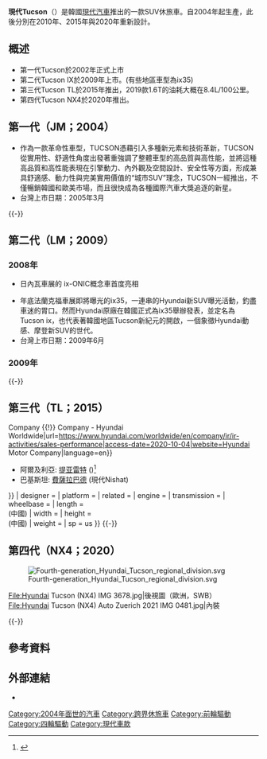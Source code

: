 {{multiple issues|
{{Advert|time=2022-01-30T06:53:10+00:00}}
{{Globalize|time=2022-01-30T06:53:10+00:00}}
{{更新|time=2022-01-30T06:55:19+00:00}}
{{Expand English|time=2022-01-30T06:55:19+00:00}}
}}
{{noteTA
|T=zh-tw:現代Tucson; zh-hans:现代途胜;
|1=zh-tw:現代Tucson; zh-hans:现代途胜;
}}
{{Infobox Automobile
 | image            = File:Hyundai Tucson (NX4) IMG 3672.jpg
 | name             = Hyundai Tucson<br>现代途胜
 | aka              =現代ix35 (2009–2015) 
 | manufacturer     = [[現代汽車|現代汽車]]
 | parent_company   = 
 | production       = 2004年迄今
 | body_style       =五門[[運動型多用途車|運動型多用途車]] 
 | layout           =[[前置前驅|前置前驅]]<br />[[前置四驅|前置四驅]] 
 | platform         =
 |model_years=2005年迄今
 |class=[[跨界休旅車|緊湊型跨界休旅車]]
 |caption=2021年的現代Tucson (NX4)}}
'''現代Tucson'''（{{kor|k=현대 투싼|rm=Hyundai Tussan}}）是韓國[[现代汽车|現代汽車]]推出的一款SUV休旅車。自2004年起生產，此後分別在2010年、2015年與2020年重新設計。

== 概述 ==
* 第一代Tucson於2002年正式上市
* 第二代Tucson IX於2009年上市。(有些地區車型為ix35)
* 第三代Tucson TL於2015年推出，2019款1.6T的油耗大概在8.4L/100公里。
* 第四代Tucson NX4於2020年推出。

== {{anchor|first|JM}}第一代（JM；2004） ==
{{Infobox automobile
| name = 第一代（JM）
| image = File:Hyundai Tucson 20090811 front.JPG
| caption = 
| aka = 現代JM (日本）
| production = {{Plainlist|
*2004–2009
*2010–2017（巴西）
*2007–2010（烏克蘭）
*2005–2010（台灣）
}}
| model_years = 2005–2009
| assembly = {{Plainlist|
*{{KOR}}[[蔚山廣域市|蔚山廣域市]]
*{{CHN}}[[北京市|北京市]][[顺義區|顺義區]]（[[北京現代|北京現代]]）
*{{TWN}}[[新竹工業區|新竹工業區]]（[[三陽工業|三陽工業]]）
*{{IND}}[[金奈|金奈]]（印度現代）
*{{BRA}}[[阿納波利斯|阿納波利斯]]
*{{EGY}}[[開羅|開羅]]
*{{UKR}}[[切爾卡瑟|切爾卡瑟]]
}}
| designer = 
| platform = 
| related = {{Plainlist|
*[[起亞Sportage|起亞Sportage]]
*[[現代Elantra|現代Elantra]]
*[[現代Lavita|現代Lavita]]
*[[起亞Cerato|起亞Cerato]]
}}
| engine = {{Plainlist|
*'''[[汽油引擎|汽油引擎]]：'''
*2.0 L [[直列四缸引擎|I4]]
*2.7 L  [[V6引擎|V6]]
*'''[[柴油引擎|柴油引擎]]：'''
*2.0 L [[高壓共軌|CRDi]] I4
}}
| transmission = {{Plainlist|
*五速[[手排|手排]]
*六速手排
*四速[[自排|自排]]
}}
| wheelbase = {{convert|2630|mm|in|1|abbr=on}}
| length = {{convert|4325|mm|in|1|abbr=on}}
| width = {{convert|1795|mm|in|1|abbr=on}}
| height = {{convert|1730|mm|in|1|abbr=on}}
| weight = {{convert|1470-1529|kg|lb|0|abbr=on}}}}
* 作為一款革命性車型，TUCSON憑藉引入多種新元素和技術革新，TUCSON從實用性、舒適性角度出發著重強調了整體車型的高品質與高性能，並將這種高品質和高性能表現在引擎動力、內外觀及空間設計、安全性等方面，形成兼具舒適感、動力性與完美實用價值的“城市SUV”理念，TUCSON一經推出，不僅暢銷韓國和歐美市場，而且很快成為各種國際汽車大獎追逐的新星。
* 台灣上市日期：2005年3月
{{-}}

== {{anchor|second|LM|ix35}}第二代（LM；2009） ==
{{Infobox automobile
| name = 第二代（LM）
| image = File:Hyundai ix35 (aka in some markets Hyundai Tucson) LM in Oostburg.jpg
| caption = 
| aka = 現代ix35（亞太地區、歐洲）
| production = 2009–2015<br>2013–2021 (巴西)<ref>{{cite web|title=Sobre a Hyundai CAOA do Brasil|url=https://hyundai-motor.com.br/sobre-a-hyundai-caoa/|access-date=31 March 2016|publisher=Hyundai CAOA do Brasil|language=pt}}</ref><ref>{{Cite web |title=Hyundai ix35: Histórico e vendas desde 2010 do SUV no Brasil |url=https://motor1.uol.com.br/news/570039/historico-vendas-hyundai-ix35-fim/ |access-date=2022-02-27 |website=Motor1.com |language=pt-br}}</ref>
| model_years = 2010–2015
| assembly = {{Plainlist|
*{{KOR}}[[蔚山廣域市|蔚山廣域市]]
*{{CZE}}[[弗里代克-米斯泰克縣|弗里代克-米斯泰克縣]]
*{{SLO}}[[日利納|日利納]]（起亞汽車）
*{{CHN}}[[北京市|北京市]][[順義區|順義區]]（[[北京現代|北京現代]]）
*{{BRA}}[[阿納波利斯|阿納波利斯]]
*{{TWN}}[[新竹工業區|新竹工業區]]（[[三陽工業|三陽工業]]）
*{{IDN}}[[勿加泗|勿加泗]]
*{{MAL}}[[居林縣|居林縣]]（[[Inokom|Inokom]]）<ref>{{Cite web|date=2015-03-18|title=Hyundai Tucson now CKD, priced lower from RM116k|url=https://paultan.org/2015/03/18/hyundai-tucson-now-ckd-priced-lower-from-rm116k/|access-date=2020-12-21|website=Paul Tan's Automotive News|language=en-US}}</ref>
*{{EGY}}[[開羅|開羅]]
}}
| designer = {{Plainlist|
*Cha Il-Hoei<ref>{{cite web|url=https://oami.europa.eu/eSearch/#details/designs/001603085-0001 |title=EUIPO - eSearch |url-status=dead |archive-url=https://web.archive.org/web/20150111025712/http://oami.europa.eu/esearch/ |archive-date=2015-01-11 }}</ref>
*Sung-No Kim (facelift)<ref>{{Cite patent|number=USD715191S1|title=Passenger car|gdate=2014-10-14|invent1=Kim|inventor1-first=Sung-No|url=https://patents.google.com/patent/USD715191S1/en}}</ref>
*Thomas Bürkle (chief designer) <ref name="Burkle">{{cite web |url=http://www.hyundaipressoffice.co.uk/page/7/ |title=Thomas Bürkle |publisher=Hyundai Motor UK Ltd. |access-date=2013-08-12 |archive-url=https://web.archive.org/web/20131002020717/http://www.hyundaipressoffice.co.uk/page/7/ |archive-date=2013-10-02 |url-status=dead }}</ref>
}}
| platform = 
| related = {{Plainlist|
*現代ix35
*[[Hyundai_Elantra#MD|Hyundai Avante/Elantra (MD/UD)]]
*[[Hyundai_i30#FD|Hyundai i30 (GD)]]
*[[Kia_Sportage#SL|Kia Sportage (SL)]]
*[[Kia_Ceed#JD|Kia Ceed (JD)]]
*[[Kia_Forte#YD|Kia Forte (YD)]]
}}
| engine = {{Plainlist|
*'''[[汽油引擎|汽油]]：'''
*1.6 L [[汽油缸內直噴|GDi]] [[直列四缸引擎|I4]]
*2.0 L GDi I4
*2.0 L [[燃料噴射裝置|MPi]] I4
*2.4 L MPi I4
*'''[[柴油引擎|柴油引擎]]：'''
*1.7 L [[高壓共軌|CRDi]] I4
*2.0 L CRDi I4
}}
| transmission = {{Plainlist|
*5速[[手排|手排]]
*6速手排
*6速[[自排|自排]]
}}
| wheelbase = {{convert|2640|mm|1|abbr=on}}
| length = {{convert|4475|mm|1|abbr=on}}
| width = {{convert|1850|mm|1|abbr=on}}
| height = {{convert|1645|-|1685|mm|1|abbr=on}}
| weight = {{convert|1425|-|1580|kg|0|abbr=on}}
| sp = us
| successor =  現代ix35（中國大陸）
}}
=== 2008年 ===
*日內瓦車展的 ix-ONIC概念車首度亮相

*年底法蘭克福車展即將曝光的ix35，一連串的Hyundai新SUV曝光活動，釣盡車迷的胃口。然而Hyundai原廠在韓國正式為ix35舉辦發表，並定名為Tucson ix，也代表著韓國地區Tucson新紀元的開啟，一個象徵Hyundai動感、摩登新SUV的世代。
* 台灣上市日期：2009年6月

=== 2009年 ===
{{Empty section}}
{{-}}

== {{anchor|third|TL}}第三代（TL；2015） ==
{{Infobox automobile
| name = 第三代 (TL)
| image = 2015 Hyundai Tucson SE NAV CRDi 2.0 Front.jpg
| caption = 
| aka = 
| production = 2015–2021<br/>2018至今 (巴西)<br/>2016–2022 (印度)
| model_years = 2016–2021
| assembly = {{Plainlist|
*韓國: [[蔚山|蔚山]]
*捷克共和國: {{le|Nošovice}} (捷克現代汽車)
*中國: [[北京|北京]] ([[北京现代|北京现代]])
*巴西: [[阿納波利斯|阿納波利斯]] ({{link-pt|現代Caoa|Grupo Caoa}})<ref>{{cite web|url=http://quatrorodas.abril.com.br/noticias/com-motor-1-6-turbo-new-tucson-tera-preco-inicial-de-r-138-990/|title=Com motor 1.6 turbo, New Tucson terá preço inicial de R$ 138.900|access-date=29 October 2018}}</ref>
*印度: [[清奈|清奈]] (印度現代汽車有限公司)
*俄羅斯: [[加里寧格勒|加里寧格勒]] ([[阿維托托爾|阿維托托爾]])
*越南: [[寧平市|寧平市]] (越南現代TC汽車)<ref name=":022">{{Cite web|title=Sales Performance {{!}} IR Activities {{!}} IR {{!}} Company {{!}} Company - Hyundai Worldwide|url=https://www.hyundai.com/worldwide/en/company/ir/ir-activities/sales-performance|access-date=2020-10-04|website=Hyundai Motor Company|language=en}}</ref>
*阿爾及利亞: [[提亚雷特|提亚雷特]] ({{abbr|TMC|Tahkout Manufacturing Company}})<ref>{{cite web|url=http://www.algerie-eco.com/index.php/2016/10/29/premier-vehicule-hyundai-made-in-algeria-sorti-samedi/|title=Le premier véhicule Hyundai " made in Algéria " est sorti ce samedi - Algerie Eco|first=Rédaction|last=AE|date=29 October 2016|access-date=29 October 2018}}</ref>
*巴基斯坦: [[費薩拉巴德|費薩拉巴德]] (現代Nishat)
}}
| designer = {{le|Peter Schreyer}}
| platform = 
| related = {{Plainlist|
*{{le|Hyundai Avante/Elantra (AD)|Hyundai Elantra#AD}}
*{{le|Hyundai i30 (PD)|Hyundai i30#PD}}
*{{le|Kia Sportage (QL)|Kia Sportage#QL}}
}}
| engine = {{Plainlist|
*'''[[汽油引擎|汽油]]:'''
*1.6 L ''[[Hyundai_Gamma_engine#G4FD|Gamma]]'' [[汽油缸内直喷|GDi]] [[直列四缸引擎|I4]]
*1.6 L ''[[Hyundai_Gamma_engine#G4FJ|Gamma]]'' [[渦輪增壓器|T]]-GDi I4
*2.0 L ''[[Hyundai_Nu_engine#G4NA|Nu]]'' {{le|多點噴射|Multi-point injection|MPi}} I4
*2.0 L ''[[Hyundai_Nu_engine#G4NC|Nu]]'' GDi I4
*2.4 L ''[[Hyundai_Theta_engine#G4KE|Theta II]]'' MPi I4
*2.4 L ''[[Hyundai_Theta_engine#G4KJ|Theta II]]'' GDi I4
*'''[[柴油引擎|柴油]]:'''
*1.6 L ''[[Hyundai_U_engine#D4FB|U II]]'' [[高压共轨|CRDi]] I4
*1.7 L ''[[Hyundai_U_engine#D4FD|U II]]'' CRDi I4
*2.0 L ''[[Hyundai_R_engine#D4HA|R II]]'' CRDi I4<ref>{{Cite web|url=https://www.thecarconnection.com/overview/hyundai_tucson_2015|title=2015 Hyundai Tucson Review, Ratings, Specs, Prices, and Photos|website=The Car Connection}}</ref><ref>https://wwwb.autotrader.ca/research/hyundai/tucson/2015/</ref>
}}
| transmission = {{Plainlist|
*6速 [[手動變速器|手動]]<ref>{{cite web|url=http://www.auto-types.com/hyundai/hyundai-tucson-5-doors-suv-crossover-4341/|title=Hyundai Tucson models specifications - Auto Types|website=www.auto-types.com|access-date=29 October 2018}}</ref>
*6速 [[自动变速器|自動]]
*8速 自動
*7速 [[雙離合變速箱|DCT]]
}}
| wheelbase = {{convert|2670|mm|in|1|abbr=on}}
| length = {{convert|4475|mm|in|1|abbr=on}}<br>{{convert|4545|mm|in|1|abbr=on}} (中國)
| width = {{convert|1850|mm|in|1|abbr=on}}
| height = {{convert|1645|mm|in|1|abbr=on}}<br>{{convert|1670|mm|in|1|abbr=on}} (中國)
| weight = {{convert|1488|-|1702|kg|lb|abbr=on}}
| sp = us
}}
{{-}}
== {{anchor|fourth|NX|NX4}}第四代（NX4；2020） ==
{{Infobox automobile
| name = 第四代(NX4)
| image = Hyundai Tucson (NX4) IMG 3676.jpg
| caption = 
| aka = 
| production = 2020至今
| model_years = 2022至今
| assembly = {{ubl
  | 韓國: [[蔚山|蔚山]]
  | 捷克共和國: {{le|Nošovice}} (捷克現代汽車製造廠)
  | 美國: [[蒙哥馬利_(阿拉巴馬州)|蒙哥馬利 (阿拉巴馬州)]] (阿拉巴馬州現代汽車製造廠)
  | 中國: [[北京|北京]] ([[北京现代|北京现代]])
}}
| designer = Sangyup Lee
| platform = {{le|現代起亞 N3|Hyundai-Kia N platforms}}<ref>{{Cite web|title=Hyundai Tucson 2021 review|url=https://www.chasingcars.com.au/reviews/midsize-suvs/hyundai-tucson-2021-review/|access-date=2021-07-05|website=Chasing Cars|language=en-AU}}</ref>
| related = {{ubl
  | {{le|Hyundai Santa Cruz}}
  | {{le|Kia Sportage (NQ5)|Kia Sportage#NQ5}}
}}
| engine = {{Plainlist|
*'''[[汽油引擎|汽油]]:'''
*1.5 L ''Smartstream G1.5'' [[渦輪增壓器|T]]-[[汽油缸内直喷|GDi]] [[直列四缸引擎|I4]]
*1.6 L ''Smartstream G1.6'' T-GDi I4
*2.0 L ''Smartstream G2.0'' {{le|多點噴射|Multi-point injection|MPi}} I4
*2.5 L ''Smartstream G2.5'' GDi I4
*'''[[汽油引擎|汽油]] [[混合动力电动载具|混合動力]]:'''
*1.6 L ''Smartstream G1.6T HEV'' T-GDi I4
*'''[[汽油引擎|汽油]] [[插電式混合動力車|插電式混合動力車]]:'''
*1.6 L ''Smartstream G1.6T PHEV'' T-GDi I4
*'''[[柴油引擎|柴油]]:'''
*1.6 L ''Smartstream D1.6'' [[高压共轨|CRDi]] I4
*2.0 L ''Smartstream D2.0'' CRDi I4
}}
| motor = 永磁同步馬達
| transmission = 6速 [[手動變速器|手動]]<br>6速 {{le|自手動變速箱|Automated manual transmission|自手動}} <br>6速 [[自动变速器|自動]]<br />8速 自動<br />6速 [[雙離合變速箱|DCT]]<br />7速 DCT
| drivetrain = [[中度混合動力|48V中度混合動力]] (MHEV)<br>[[混合動力車輛驅動裝置#串並聯式混合動力|並聯混合動力]] (HEV)<br>[[插電式混合動力車|插電式混合動力車]] (PHEV)
| wheelbase = {{convert|2680|mm|in|1|abbr=on}} (SWB)<br>{{convert|2755|mm|in|1|abbr=on}} (LWB)
| length = {{convert|4500|mm|in|1|abbr=on}} (SWB)<br>{{convert|4630-4670|mm|in|1|abbr=on}} (LWB)
| width = {{convert|1865|mm|in|1|abbr=on}}
| height = {{convert|1650-1665|mm|in|1|abbr=on}}
| weight = {{convert|1491|-|1700|kg|lb|0|abbr=on}}
| sp = us
}}
[[File:Fourth-generation_Hyundai_Tucson_regional_division.svg|left]]
<gallery widths="200" perrow="4" heights="130">
File:Hyundai Tucson (NX4) IMG 3678.jpg|後視圖（歐洲，SWB）
File:Hyundai Tucson (NX4) Auto Zuerich 2021 IMG 0481.jpg|內裝
</gallery>
{{-}}
== 參考資料 ==
{{reflist}}
== 外部連結 ==
{{Commons category}}
*{{官方網站|https://www.hyundai.com/worldwide/en/suv/tucson}}
{{現代汽車}}

[[Category:2004年面世的汽車|Category:2004年面世的汽車]]
[[Category:跨界休旅車|Category:跨界休旅車]]
[[Category:前輪驅動|Category:前輪驅動]]
[[Category:四輪驅動|Category:四輪驅動]]
[[Category:現代車款|Category:現代車款]]